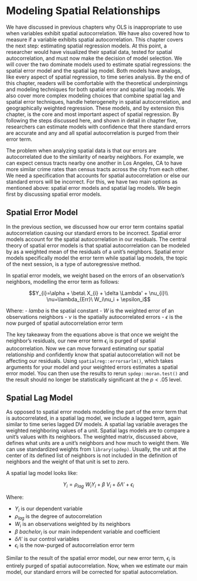 # Modeling Spatial Relationships {.unnumbered}

We have discussed in previous chapters why OLS is inappropriate to use
when variables exhibit spatial autocorrelation. We have also covered how
to measure if a variable exhibits spatial autocorrelation. This chapter
covers the next step: estimating spatial regression models. At this
point, a researcher would have visualized their spatial data, tested for
spatial autocorrelation, and must now make the decision of model
selection. We will cover the two dominate models used to estimate
spatial regressions: the spatial error model and the spatial lag model.
Both models have analogs, like every aspect of spatial regression, to
time series analysis. By the end of this chapter, readers will be
comfortable with the theoretical underpinnings and modeling techniques
for both spatial error and spatial lag models. We also cover more
complex modeling choices that combine spatial lag and spatial error
techniques, handle heterogeneity in spatial autocorrelation, and
geographically weighted regression. These models, and by extension this
chapter, is the core and most important aspect of spatial regression. By
following the steps discussed here, and shown in detail in chapter five,
researchers can estimate models with confidence that there standard
errors are accurate and any and all spatial autocorrelation is purged
from their error term.

The problem when analyzing spatial data is that our errors are
autocorrelated due to the similarity of nearby neighbors. For example,
we can expect census tracts nearby one another in Los Angeles, CA to
have more similar crime rates than census tracts across the city from
each other. We need a specification that accounts for spatial
autocorrelation or else our standard errors will be incorrect. For this,
we have two main options as mentioned above: spatial error models and
spatial lag models. We begin first by discussing spatial error models.

## Spatial Error Model

In the previous section, we discussed how our error term contains
spatial autocorrelation causing our standard errors to be incorrect.
Spatial error models account for the spatial autocorrelation in our
residuals. The central theory of spatial error models is that spatial
autocorrelation can be modeled by as a weighted mean of the residuals of
a unit's neighbors. Spatial error models specifically model the error
term while spatial lag models, the topic of the next session, is a type
of autoregressive method.

In spatial error models, we weight based on the errors of an
observation's neighbors, modelling the error term as follows:

$$Y_{i}=\alpha + \beta\ X_{i} + \delta \Lambda' + \nu_{i}\\ \nu=\lambda_{Err}\ W_i\nu_i + \epsilon_i$$

Where: - $lamba$ is the spatial constant - $W$ is the weighted error of
an observations neighbors - $\nu$ is the spatially autocorrelated
errors - $\epsilon$ is the now purged of spatial autocorrelation error
term

The key takeaway from the equations above is that once we weight the
neighbor's residuals, our new error term $\epsilon_i$ is purged of
spatial autocorrelation. Now we can move forward estimating our spatial
relationship and confidently know that spatial autocorrelation will not
be affecting our residuals. Using `spatialreg::errorsarlm()`, which
takes arguments for your model and your weighted errors estimates a
spatial error model. You can then use the results to rerun
`spdep::moran.test()` and the result should no longer be statistically
significant at the $p<.05$ level.

## Spatial Lag Model 

As opposed to spatial error models modeling the part of the error term
that is autocorrelated, in a spatial lag model, we include a lagged
term, again similar to time series lagged DV models. A spatial lag
variable averages the weighted neighboring values of a unit. Spatial
lags models are to compare a unit's values with its neighbors. The
weighted matrix, discussed above, defines what units are a unit's
neighbors and how much to weight them. We can use standardized weights
from `library(spdep)`. Usually, the unit at the center of its defined
list of neighbors is not included in the definition of neighbors and the
weight of that unit is set to zero.

A spatial lag model looks like:

$$Y_i=\rho_{lag}\ W_iY_i + \beta\ V_i + \delta \Lambda' + \epsilon_i$$

Where:

-   $Y_i$ is our dependent variable
-   $\rho_{lag}$ is the degree of autocorrelation
-   $W_i$ is an observations weighted by its neighbors
-   $\beta\ bachelor_i$ is our main independent variable and coefficient
-   $\delta \Lambda'$ is our control variables
-   $\epsilon_i$ is the now-purged of autocorrelation error term

Similar to the result of the spatial error model, our new error term,
$\epsilon_i$ is entirely purged of spatial autocorrelation. Now, when we
estimate our main model, our standard errors will be corrected for
spatial autocorrelation.